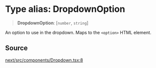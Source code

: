 # Type alias: DropdownOption

> **DropdownOption**: [`number`, `string`]

An option to use in the dropdown. Maps to the `<option>` HTML element.

## Source

[next/src/components/Dropdown.tsx:8](https://github.com/gpbl/react-day-picker/blob/56bfb649e/next/src/components/Dropdown.tsx#L8)

